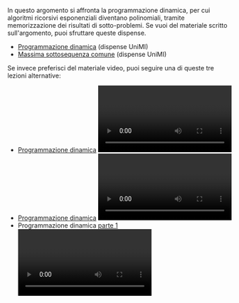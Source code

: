 
In questo argomento si affronta la programmazione dinamica, per cui algoritmi ricorsivi esponenziali diventano polinomiali, tramite memorizzazione dei risultati di sotto-problemi. Se vuoi del materiale scritto sull'argomento, puoi sfruttare queste dispense.

- [Programmazione dinamica](https://wiki.olinfo.it/extra/unimi/dinamica.pdf) <BookText /> (dispense UniMI)
- [Massima sottosequenza comune](https://wiki.olinfo.it/extra/unimi/maxsubseq.pdf) <BookText /> (dispense UniMI)

Se invece preferisci del materiale video, puoi seguire una di queste tre lezioni alternative:

- [Programmazione dinamica](https://youtu.be/3tOMj7xZv1U) <Video /> ([slide](https://wiki.olinfo.it/2021/lezione_4_-_dp.pdf)) di Andrea Ciprietti (stage PO 2021)
- [Programmazione dinamica](https://youtu.be/Rpuh4f04qnU) <Video /> di Romeo Rizzi (stage PO 2022)
- Programmazione dinamica [parte 1](https://youtu.be/dT5wMqCzp9I) <Video />, [parte 2](https://youtu.be/Ubb-SwvMAq4) <Video />, [parte 3](https://youtu.be/30joNrPY7MA) <Video /> e [parte 4](https://youtu.be/BCxaH6B5wgg) <Video /> di Dario Ostuni
